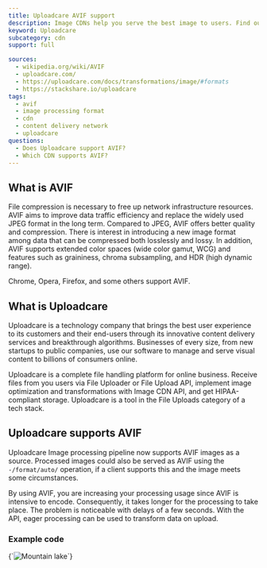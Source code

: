 ```yaml
---
title: Uploadcare AVIF support
description: Image CDNs help you serve the best image to users. Find out how you can use AVIF images in Uploadcare.
keyword: Uploadcare
subcategory: cdn
support: full

sources:
  - wikipedia.org/wiki/AVIF
  - uploadcare.com/
  - https://uploadcare.com/docs/transformations/image/#formats
  - https://stackshare.io/uploadcare
tags:
  - avif
  - image processing format
  - cdn
  - content delivery network
  - uploadcare
questions:
  - Does Uploadcare support AVIF?
  - Which CDN supports AVIF?
---
```


## What is AVIF

File compression is necessary to free up network infrastructure resources. AVIF aims to improve data traffic efficiency and replace the widely used JPEG format in the long term. Compared to JPEG, AVIF offers better quality and compression. There is interest in introducing a new image format among data that can be compressed both losslessly and lossy. In addition, AVIF supports extended color spaces (wide color gamut, WCG) and features such as graininess, chroma subsampling, and HDR (high dynamic range).

Chrome, Opera, Firefox, and some others support AVIF.

## What is Uploadcare

Uploadcare is a technology company that brings the best user experience to its customers and their end-users through its innovative content delivery services and breakthrough algorithms. Businesses of every size, from new startups to public companies, use our software to manage and serve visual content to billions of consumers online.

Uploadcare is a complete file handling platform for online business. Receive files from you users via File Uploader or File Upload API, implement image optimization and transformations with Image CDN API, and get HIPAA-compliant storage. Uploadcare is a tool in the File Uploads category of a tech stack.

## Uploadcare supports AVIF

Uploadcare Image processing pipeline now supports AVIF images as a source. Processed images could also be served as AVIF using the `-/format/auto/` operation, if a client supports this and the image meets some circumstances.

By using AVIF, you are increasing your processing usage since AVIF is intensive to encode. Consequently, it takes longer for the processing to take place. The problem is noticeable with delays of a few seconds. With the API, eager processing can be used to transform data on upload.

### Example code

<Syntax language="html">
  {`<img srcset="https://ucarecdn.com/f70b3810-1f72-4ad3-97c9-fd1c9c24db6f/-/format/auto/-/resize/240x/ 240w,
             https://ucarecdn.com/f70b3810-1f72-4ad3-97c9-fd1c9c24db6f/-/format/auto/-/resize/400x/ 400w,
             https://ucarecdn.com/f70b3810-1f72-4ad3-97c9-fd1c9c24db6f/-/format/auto/-/resize/480x/-/quality/lightest/ 480w,
             https://ucarecdn.com/f70b3810-1f72-4ad3-97c9-fd1c9c24db6f/-/format/auto/-/resize/800x/-/quality/lightest/ 800w"
    sizes="(max-width: 820px) 240px, 400px"
    src="https://ucarecdn.com/f70b3810-1f72-4ad3-97c9-fd1c9c24db6f/-/resize/400x/"
    alt="Mountain lake">`}
</Syntax>
